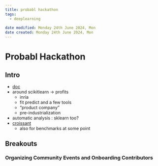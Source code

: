 ```yaml
---
title: probabl hackathon
tags:
  - deeplearning
 
date modified: Monday 24th June 2024, Mon
date created: Monday 24th June 2024, Mon
---
```


<!--section: 1-->

# Probabl Hackathon



## Intro
- [doc](https://docs.google.com/document/d/1IC1kAoQqSTxbpboW3xGoQhWb6j5USDwejIkRtDIuWOM/edit)
- around scikitlearn -> profits
	- inria
	- fit predict and a few tools
	- "product company"
	- pre-industrialization
- automatic analysis : sklearn too?
- [croissant](https://github.com/mlcommons/croissant?tab=readme-ov-file)
	- also for benchmarks at some point

## Breakouts
### Organizing Community Events and Onboarding Contributors
